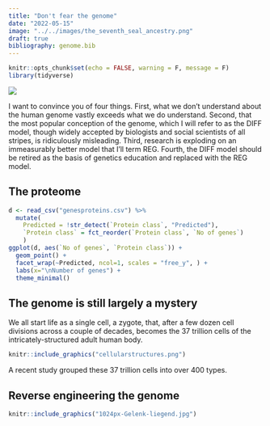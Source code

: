 ```yaml
---
title: "Don't fear the genome"
date: "2022-05-15"
image: "../../images/the_seventh_seal_ancestry.png"
draft: true
bibliography: genome.bib
---
```



```r
knitr::opts_chunk$set(echo = FALSE, warning = F, message = F)
library(tidyverse)
```

![](the_seventh_seal.ancestry.png){fig-align="center"}

I want to convince you of four things. First, what we don't understand about the human genome vastly exceeds what we do understand. Second, that the most popular conception of the genome, which I will refer to as the DIFF model, though widely accepted by biologists and social scientists of all stripes, is ridiculously misleading. Third, research is exploding on an immeasurably better model that I'll term REG. Fourth, the DIFF model should be retired as the basis of genetics education and replaced with the REG model.

## The proteome

```r
d <- read_csv("genesproteins.csv") %>% 
  mutate(
    Predicted = !str_detect(`Protein class`, "Predicted"),
    `Protein class` = fct_reorder(`Protein class`, `No of genes`)
    )
ggplot(d, aes(`No of genes`, `Protein class`)) + 
  geom_point() +
  facet_wrap(~Predicted, ncol=1, scales = "free_y", ) +
  labs(x="\nNumber of genes") +
  theme_minimal()
```


## The genome is still largely a mystery

We all start life as a single cell, a zygote, that, after a few dozen cell divisions across a couple of decades, becomes the 37 trillion cells of the intricately-structured adult human body. 

```r
knitr::include_graphics("cellularstructures.png")
```


A recent study grouped these 37 trillion cells into over 400 types.

## Reverse engineering the genome


```r
knitr::include_graphics("1024px-Gelenk-liegend.jpg")
```
